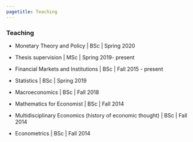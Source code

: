 ```yaml
---
pagetitle: Teaching
---
```

<link rel="stylesheet" href="styles.css" type="text/css">

### Teaching

* Monetary Theory and Policy | BSc | Spring 2020

* Thesis supervision | MSc | Spring 2019- present

* Financial Markets and Institutions | BSc | Fall 2015 - present

* Statistics | BSc | Spring 2019

* Macroeconomics | BSc | Fall 2018

* Mathematics for Economist | BSc | Fall 2014

* Multidisciplinary Economics (history of economic thought) | BSc | Fall 2014

* Econometrics | BSc | Fall 2014



